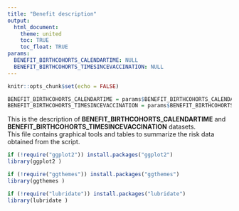 ```yaml
---
title: "Benefit description"
output: 
  html_document:
    theme: united
    toc: TRUE
    toc_float: TRUE
params:
  BENEFIT_BIRTHCOHORTS_CALENDARTIME: NULL
  BENEFIT_BIRTHCOHORTS_TIMESINCEVACCINATION: NULL
---
```



```r
knitr::opts_chunk$set(echo = FALSE)
```

```r
BENEFIT_BIRTHCOHORTS_CALENDARTIME = params$BENEFIT_BIRTHCOHORTS_CALENDARTIME
BENEFIT_BIRTHCOHORTS_TIMESINCEVACCINATION = params$BENEFIT_BIRTHCOHORTS_TIMESINCEVACCINATION
```

This is the description of **BENEFIT_BIRTHCOHORTS_CALENDARTIME** and  **BENEFIT_BIRTHCOHORTS_TIMESINCEVACCINATION** datasets.
<br>
This file contains graphical tools and tables to summarize the risk data obtained from the script. 

```r
if (!require("ggplot2")) install.packages("ggplot2")
library(ggplot2 )

if (!require("ggthemes")) install.packages("ggthemes")
library(ggthemes )

if (!require("lubridate")) install.packages("lubridate")
library(lubridate )

```